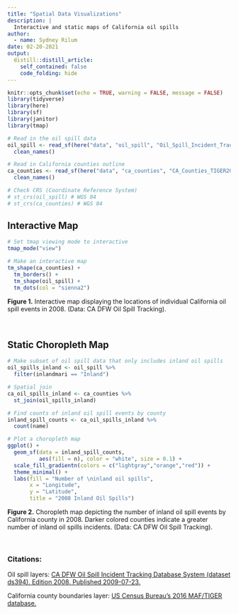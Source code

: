 ```yaml
---
title: "Spatial Data Visualizations"
description: |
  Interactive and static maps of California oil spills
author:
  - name: Sydney Rilum
date: 02-20-2021
output:
  distill::distill_article:
    self_contained: false
    code_folding: hide
---
```


```r
knitr::opts_chunk$set(echo = TRUE, warning = FALSE, message = FALSE)
library(tidyverse)
library(here)
library(sf)
library(janitor)
library(tmap)
```

```r
# Read in the oil spill data
oil_spill <- read_sf(here("data", "oil_spill", "Oil_Spill_Incident_Tracking_%5Bds394%5D.shp")) %>% 
  clean_names()

# Read in California counties outline
ca_counties <- read_sf(here("data", "ca_counties", "CA_Counties_TIGER2016.shp")) %>% 
  clean_names()

# Check CRS (Coordinate Reference System)
# st_crs(oil_spill) # WGS 84
# st_crs(ca_counties) # WGS 84
```

## Interactive Map

```r
# Set tmap viewing mode to interactive
tmap_mode("view") 

# Make an interactive map
tm_shape(ca_counties) +
  tm_borders() +
  tm_shape(oil_spill) +
  tm_dots(col = "sienna2")
```

**Figure 1.** Interactive map displaying the locations of individual California oil spill events in 2008. (Data: CA DFW Oil Spill Tracking).

<br>

## Static Choropleth Map

```r
# Make subset of oil spill data that only includes inland oil spills
oil_spills_inland <- oil_spill %>% 
  filter(inlandmari == "Inland")  

# Spatial join
ca_oil_spills_inland <- ca_counties %>% 
  st_join(oil_spills_inland)

# Find counts of inland oil spill events by county 
inland_spill_counts <- ca_oil_spills_inland %>% 
  count(name)

# Plot a choropleth map
ggplot() +
  geom_sf(data = inland_spill_counts, 
          aes(fill = n), color = "white", size = 0.1) +
  scale_fill_gradientn(colors = c("lightgray","orange","red")) +
  theme_minimal() +
  labs(fill = "Number of \ninland oil spills",
       x = "Longitude",
       y = "Latitude", 
       title = "2008 Inland Oil Spills")
```

**Figure 2.** Choropleth map depicting the number of inland oil spill events by California county in 2008. Darker colored counties indicate a greater number of inland oil spills incidents. (Data: CA DFW Oil Spill Tracking).

<br>

### Citations:

Oil spill layers: [CA DFW Oil Spill Incident Tracking Database System (dataset ds394). Edition 2008. Published 2009-07-23.](https://map.dfg.ca.gov/metadata/ds0394.html#ID0EUGA) 

California county boundaries layer: [US Census Bureau's 2016 MAF/TIGER database.](https://data.ca.gov/dataset/ca-geographic-boundaries)

